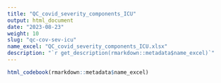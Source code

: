 ```yaml
---
title: "QC_covid_severity_components_ICU"
output: html_document
date: "2023-08-23"
weight: 10
slug: "qc-cov-sev-icu"
name_excel: "QC_covid_severity_components_ICU.xlsx"
description: "`r get_description(rmarkdown::metadata$name_excel)`"
---
```


```r
html_codebook(rmarkdown::metadata$name_excel)
```

